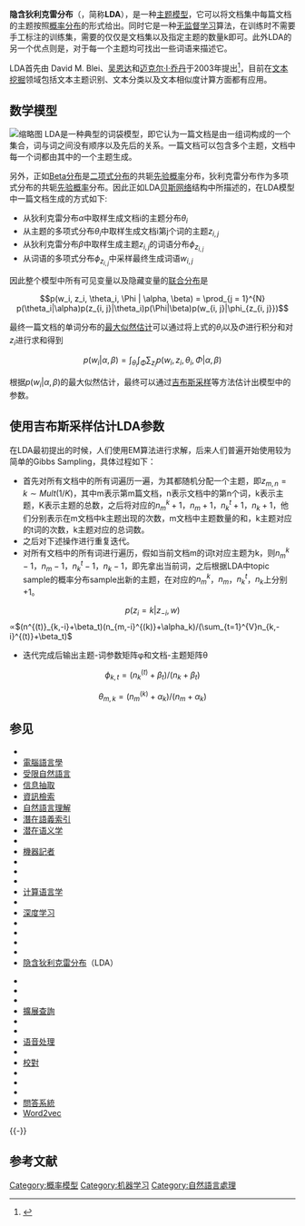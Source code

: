 '''隐含狄利克雷分布'''（{{lang-en|Latent Dirichlet allocation}}，简称'''LDA'''），是一种[[主题模型|主题模型]]，它可以将文档集中每篇文档的主题按照[[概率分布|概率分布]]的形式给出。同时它是一种[[非監督式學習|无监督学习]]算法，在训练时不需要手工标注的训练集，需要的仅仅是文档集以及指定主题的数量k即可。此外LDA的另一个优点则是，对于每一个主题均可找出一些词语来描述它。

LDA首先由 David M. Blei、[[吴恩达|吴恩达]]和[[迈克尔·乔丹_(学者)|迈克尔·I·乔丹]]于2003年提出<ref name="blei2003">{{cite journal
 |last1         = Blei
 |first1        = David M.
 |last2         = Ng
 |first2        = Andrew Y.
 |last3         = Jordan
 |first3        = Michael I
 |authorlink3   = 迈克尔·乔丹 (学者)
 |title         = Latent Dirichlet allocation
 |journal       = [[Journal_of_Machine_Learning_Research|Journal of Machine Learning Research]]
 |volume        = 3
 |pages         = ''pp.'' 993–1022
 |url           = http://jmlr.csail.mit.edu/papers/v3/blei03a.html
 |doi           = 10.1162/jmlr.2003.3.4-5.993
 |editor1-last  = Lafferty
 |editor1-first = John
 |issue         = 4–5
 |date          = January 2003
 |author        = 
 |access-date   = 2013-07-08
 |archive-url   = https://web.archive.org/web/20120501152722/http://jmlr.csail.mit.edu/papers/v3/blei03a.html
 |archive-date  = 2012-05-01
 |dead-url      = yes
}}</ref>，目前在[[文本挖掘|文本挖掘]]领域包括文本主题识别、文本分类以及文本相似度计算方面都有应用。

==数学模型==
[[File:Smoothed_LDA.png|缩略图]]
LDA是一种典型的词袋模型，即它认为一篇文档是由一组词构成的一个集合，词与词之间没有顺序以及先后的关系。一篇文档可以包含多个主题，文档中每一个词都由其中的一个主题生成。

另外，正如[[Β分布|Beta分布]]是[[二项式分布|二项式分布]]的共轭[[先验概率|先验概率]]分布，狄利克雷分布作为多项式分布的共轭[[先验概率|先验概率]]分布。因此正如LDA[[貝氏網路|贝斯网络]]结构中所描述的，在LDA模型中一篇文档生成的方式如下:

* 从狄利克雷分布<math>\alpha </math>中取样生成文档i的主题分布<math>\theta_i</math>
* 从主题的多项式分布<math>\theta_i</math>中取样生成文档i第j个词的主题<math>z_{i, j}</math>
* 从狄利克雷分布<math>\beta </math>中取样生成主题<math>z_{i, j}</math>的词语分布<math>\phi_{z_{i, j}}</math>
* 从词语的多项式分布<math>\phi_{z_{i, j}}</math>中采样最终生成词语<math>w_{i, j}</math>

因此整个模型中所有可见变量以及隐藏变量的[[联合分布|联合分布]]是

:<math>p(w_i, z_i, \theta_i, \Phi | \alpha, \beta) = \prod_{j = 1}^{N} p(\theta_i|\alpha)p(z_{i, j}|\theta_i)p(\Phi|\beta)p(w_{i, j}|\phi_{z_{i, j}})</math>

最终一篇文档的单词分布的[[最大似然估计|最大似然估计]]可以通过将上式的<math>\theta_i</math>以及<math>\Phi</math>进行积分和对<math>z_i</math>进行求和得到

:<math>p(w_i | \alpha, \beta)  = \int_{\theta_i}\int_{\Phi }\sum_{z_i}p(w_i, z_i, \theta_i, \Phi | \alpha, \beta) </math>

根据<math>p(w_i | \alpha, \beta) </math>的最大似然估计，最终可以通过[[吉布斯采样|吉布斯采样]]等方法估计出模型中的参数。

==使用吉布斯采样估计LDA参数==
在LDA最初提出的时候，人们使用EM算法进行求解，后来人们普遍开始使用较为简单的Gibbs Sampling，具体过程如下：
* 首先对所有文档中的所有词遍历一遍，为其都随机分配一个主题，即<math>z_{m,n}=k\sim Mult(1/K) </math>，其中m表示第m篇文档，n表示文档中的第n个词，k表示主题，K表示主题的总数，之后将对应的<math>n_{m}^k+1</math>，<math>n_{m}+1</math>，<math>n_{k}^t+1</math>，<math>n_{k}+1</math>，他们分别表示在m文档中k主题出现的次数，m文档中主题数量的和，k主题对应的t词的次数，k主题对应的总词数。
* 之后对下述操作进行重复迭代。
* 对所有文档中的所有词进行遍历，假如当前文档m的词t对应主题为k，则<math>n_{m}^k-1</math>，<math>n_{m}-1</math>，<math>n_{k}^t-1</math>，<math>n_{k}-1</math>，即先拿出当前词，之后根据LDA中topic sample的概率分布sample出新的主题，在对应的<math>n_{m}^k</math>，<math>n_{m}</math>，<math>n_{k}^t</math>，<math>n_{k}</math>上分别+1。
:<math>p(z_i=k|z_{-i},w)</math>∝<math>(n^{(t)}_{k,-i}+\beta_t)(n_{m,-i}^{(k)}+\alpha_k)/(\sum_{t=1}^{V}n_{k,-i}^{(t)}+\beta_t)</math>
* 迭代完成后输出主题-词参数矩阵φ和文档-主题矩阵θ
:<math>\phi_{k,t}=(n_k^{(t)}+\beta_t)/(n_k+\beta_t)</math>
:<math>\theta_{m,k}=(n_m^{(k)}+\alpha_k)/(n_m+\alpha_k)</math>

== 参见 ==
{{div col |cols = 3 }}
* {{le|萬能翻譯機|universal translator}}
* [[電腦語言學|電腦語言學]]
* [[受限自然語言|受限自然語言]]
* [[信息抽取|信息抽取]]
* [[資訊檢索|資訊檢索]]
* [[自然語言理解|自然語言理解]]
* [[潛在語義索引|潛在語義索引]]
* [[潜在语义学|潜在语义学]]
* {{le|隨機文法|Stochastic grammar}}
* [[機器記者|機器記者]]
* {{le|寫作自動評分|Automated essay scoring}}
* {{le|生物醫學文件探勘系統|Biomedical text mining}}
* {{le|複合詞處理|Compound term processing}}
* [[计算语言学|计算语言学]]
* {{le|電腦輔助審查|Computer-assisted reviewing}}
* [[深度学习|深度学习]]
* {{le|深度語言處理|Deep linguistic processing}}
* {{le|輔助外文閱讀|Foreign language reading aid}}
* {{le|輔助外文寫作|Foreign language writing aid}}
* {{le|語言科技|Language technology}}
* [[隐含狄利克雷分布|隐含狄利克雷分布]]（LDA）
<!--* [[List_of_natural_language_processing_toolkits|List of natural language processing toolkits]]-->
* {{le|母语识别|Native-language identification}}
* {{le|自然語言編程|Natural language programming}}
* {{le|自然語言使用者界面|Natural language user interface}}
* [[擴展查詢|擴展查詢]]
* {{le|具體化 (語言學)|Reification (linguistics)}}
* {{le|語義折疊|Semantic folding}}
* [[语音处理|语音处理]]
* {{le|口語對話系統|Spoken dialogue system}}
* [[校對|校對]]
* {{le|文字简化|Text simplification}}
* {{le|Thought vector|Thought vector}}
* {{le|Truecasing|Truecasing}}
* [[問答系統|問答系統]]
* [[Word2vec|Word2vec]]
{{div col end}}

{{-}}
{{Computer Science}}

{{Authority control}}

== 参考文献 ==
{{Reflist}}

[[Category:概率模型|Category:概率模型]]
[[Category:机器学习|Category:机器学习]]
[[Category:自然語言處理|Category:自然語言處理]]